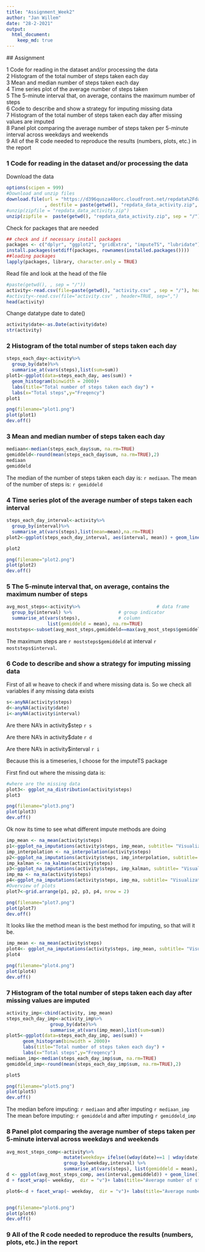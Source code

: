 ---
title: "Assignment_Week2"
author: "Jan Willem"
date: "28-2-2021"
output: 
  html_document:
    keep_md: true
---
  
  
  ## Assignment
  
  1 Code for reading in the dataset and/or processing the data  
2 Histogram of the total number of steps taken each day  
3 Mean and median number of steps taken each day  
4 Time series plot of the average number of steps taken  
5 The 5-minute interval that, on average, contains the maximum number of steps  
6 Code to describe and show a strategy for imputing missing data  
7 Histogram of the total number of steps taken each day after missing values are imputed  
8 Panel plot comparing the average number of steps taken per 5-minute interval across weekdays and weekends  
9 All of the R code needed to reproduce the results (numbers, plots, etc.) in the report  


### 1 Code for reading in the dataset and/or processing the data

Download the data

```{r}
options(scipen = 999) 
#Download and unzip files
download.file(url = "https://d396qusza40orc.cloudfront.net/repdata%2Fdata%2Factivity.zip"
              , destfile = paste(getwd(), "repdata_data_activity.zip", sep = "/"))
#unzip(zipfile = "repdata_data_activity.zip")
unzip(zipfile =  paste(getwd(), "repdata_data_activity.zip", sep = "/"))
```
Check for packages that are needed 
```{r echo=FALSE, message=FALSE, warning=FALSE}
## check and if necessary install packages
packages <- c("dplyr", "ggplot2", "gridExtra", "imputeTS", "lubridate")
install.packages(setdiff(packages, rownames(installed.packages())))
##loading packages  
lapply(packages, library, character.only = TRUE)
```


Read file and look at the head of the file
```{r}
#paste(getwd(), , sep = "/"))
activity<-read.csv(file=paste(getwd(), "activity.csv" , sep = "/"), header=TRUE, sep=",")
#activity<-read.csv(file="activity.csv" , header=TRUE, sep=",")
head(activity)
```

Change datatype date to date()
```{r}
activity$date<-as.Date(activity$date)
str(activity)
```
### 2 Histogram of the total number of steps taken each day

```{r warning=FALSE}
steps_each_day<-activity%>%
  group_by(date)%>%
  summarise_at(vars(steps),list(sum=sum))
plot1<-ggplot(data=steps_each_day, aes(sum)) + 
  geom_histogram(binwidth = 2000)+ 
  labs(title="Total number of steps taken each day") +
  labs(x="Total steps",y="Freqency")
plot1

png(filename="plot1.png")
plot(plot1)
dev.off()
```

### 3 Mean and median number of steps taken each day

```{r}
mediaan<-median(steps_each_day$sum, na.rm=TRUE)
gemiddeld<-round(mean(steps_each_day$sum, na.rm=TRUE),2)
mediaan
gemiddeld
```


The median of the number of steps taken each day is:  `r mediaan`.
The mean of the number of steps is: `r gemiddeld`

### 4 Time series plot of the average number of steps taken each interval


```{r warning=FALSE}
steps_each_day_interval<-activity%>%
  group_by(interval)%>%
  summarise_at(vars(steps),list(mean=mean),na.rm=TRUE)
plot2<-ggplot(steps_each_day_interval, aes(interval, mean)) + geom_line() 

plot2

png(filename="plot2.png")
plot(plot2)
dev.off()
```

### 5 The 5-minute interval that, on average, contains the maximum number of steps

```{r}
avg_most_steps<-activity%>%                            # data frame
  group_by(interval) %>%                 # group indicator
  summarise_at(vars(steps),              # column
               list(gemiddeld = mean), na.rm=TRUE)
moststeps<-subset(avg_most_steps,gemiddeld==max(avg_most_steps$gemiddeld))
```
The maximum steps are `r moststeps$gemiddeld` at interval `r moststeps$interval`.


### 6 Code to describe and show a strategy for imputing missing data


First of all w heave to check if and where missing data is.
So we check all variables if any missing data exists
```{r}
s<-anyNA(activity$steps)
d<-anyNA(activity$date)
i<-anyNA(activity$interval)
```
Are there NA's in activity$step `r s`    

Are there NA's in activity$date `r d`  

Are there NA's in activity$interval `r i`  

Because this is a timeseries, I choose for the imputeTS package

First find out where the missing data is:
```{r}
#where are the missing data
plot3<- ggplot_na_distribution(activity$steps)
plot3

png(filename="plot3.png")
plot(plot3)
dev.off()
```

Ok now its time to see what different impute methods are doing
```{r}
imp_mean <- na_mean(activity$steps)
p1<-ggplot_na_imputations(activity$steps, imp_mean, subtitle= "Visualization of missing value replacements\nmethod=mean")
imp_interpolation <- na_interpolation(activity$steps)
p2<-ggplot_na_imputations(activity$steps, imp_interpolation, subtitle= "Visualization of missing value replacements\nmethod=interpolation")
imp_kalman <- na_kalman(activity$steps)
p3<-ggplot_na_imputations(activity$steps, imp_kalman, subtitle= "Visualization of missing value replacements\nmethod=kalman")
imp_ma <- na_ma(activity$steps)
p4<-ggplot_na_imputations(activity$steps, imp_ma, subtitle= "Visualization of missing value replacements \nmethod=ma")
#Overview of plots
plot7<-grid.arrange(p1, p2, p3, p4, nrow = 2)

png(filename="plot7.png")
plot(plot7)
dev.off()

```


It looks like the method mean is the best method for imputing, so that will it be.
```{r}
imp_mean <- na_mean(activity$steps)
plot4<- ggplot_na_imputations(activity$steps, imp_mean, subtitle= "Visualization of missing value replacements, method=mean")
plot4

png(filename="plot4.png")
plot(plot4)
dev.off()
```

### 7 Histogram of the total number of steps taken each day after missing values are imputed

```{r}
activity_imp<-cbind(activity, imp_mean)
steps_each_day_imp<-activity_imp%>%
                group_by(date)%>%
                summarise_at(vars(imp_mean),list(sum=sum))
plot5<-ggplot(data=steps_each_day_imp, aes(sum)) + 
      geom_histogram(binwidth = 2000)+ 
      labs(title="Total number of steps taken each day") +
      labs(x="Total steps",y="Freqency")
mediaan_imp<-median(steps_each_day_imp$sum, na.rm=TRUE)
gemiddeld_imp<-round(mean(steps_each_day_imp$sum, na.rm=TRUE),2)

plot5

png(filename="plot5.png")
plot(plot5)
dev.off()
```
The median before imputing: `r mediaan` and after imputing `r mediaan_imp`
The mean before imputing: `r gemiddeld` and after imputing `r gemiddeld_imp`



### 8 Panel plot comparing the average number of steps taken per 5-minute interval across weekdays and weekends

```{r}
avg_most_steps_comp<-activity%>%   
                     mutate(weekday= ifelse((wday(date)==1 | wday(date)==7), "weekends", "weekdays")) %>%
                     group_by(weekday,interval) %>%                 
                     summarise_at(vars(steps), list(gemiddeld = mean), na.rm=TRUE)
d <- ggplot(avg_most_steps_comp, aes(interval,gemiddeld)) + geom_line() 
d + facet_wrap(~ weekday,  dir = "v")+ labs(title="Average number of steps taken per 5-minute interval ")

plot6<-d + facet_wrap(~ weekday,  dir = "v")+ labs(title="Average number of steps taken per 5-minute interval ")


png(filename="plot6.png")
plot(plot6)
dev.off()
````


### 9 All of the R code needed to reproduce the results (numbers, plots, etc.) in the report


